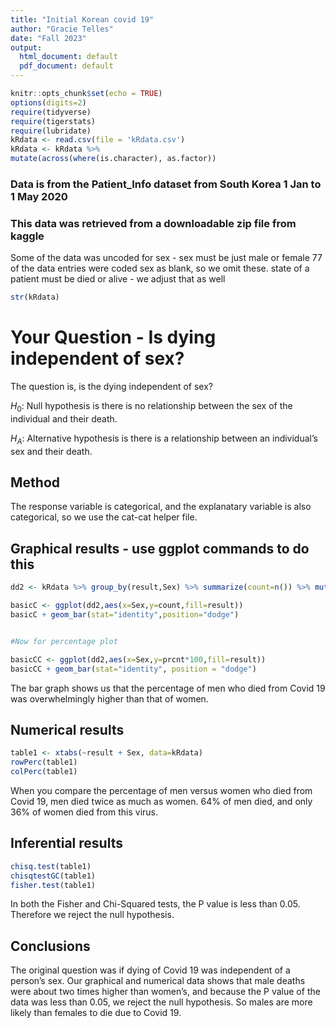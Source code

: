 ```yaml
---
title: "Initial Korean covid 19"
author: "Gracie Telles"
date: "Fall 2023"
output:
  html_document: default
  pdf_document: default
---
```


```r
knitr::opts_chunk$set(echo = TRUE)
options(digits=2)
require(tidyverse)
require(tigerstats)
require(lubridate)
kRdata <- read.csv(file = 'kRdata.csv')
kRdata <- kRdata %>%
mutate(across(where(is.character), as.factor))

```
### Data is from the Patient_Info dataset from South Korea 1 Jan to 1 May 2020
### This data was retrieved from a downloadable zip file from kaggle

Some of the data was uncoded for sex - sex must be just male or female
77 of the data entries were coded sex  as blank, so we omit these.
state of a patient must be died or alive - we adjust that as well  

```r
str(kRdata)
```

# Your Question - Is dying independent of sex?
The question is, is the dying independent of sex? 

$H_0$: Null hypothesis is there is no relationship between the sex of the individual and their death.

$H_A$: Alternative hypothesis is there is a relationship between an individual's sex and their death.


## Method
The response variable is categorical, and the explanatary variable is also categorical, so we use the cat-cat helper file.


## Graphical results - use ggplot commands to do this


```r
dd2 <- kRdata %>% group_by(result,Sex) %>% summarize(count=n()) %>% mutate(prcnt=count/sum(count))

basicC <- ggplot(dd2,aes(x=Sex,y=count,fill=result))
basicC + geom_bar(stat="identity",position="dodge")


#Now for percentage plot

basicCC <- ggplot(dd2,aes(x=Sex,y=prcnt*100,fill=result)) 
basicCC + geom_bar(stat="identity", position = "dodge")
```

The bar graph shows us that the percentage of men who died from Covid 19 was overwhelmingly higher than that of women.


  
## Numerical results

```r
table1 <- xtabs(~result + Sex, data=kRdata)
rowPerc(table1)
colPerc(table1)
```

When you compare the percentage of men versus women who died from Covid 19, men died twice as much as women. 64% of men died, and only 36% of women died from this virus.

## Inferential results 

```r
chisq.test(table1)
chisqtestGC(table1)
fisher.test(table1)
```

In both the Fisher and Chi-Squared tests, the P value is less than 0.05. Therefore we reject the null hypothesis.

## Conclusions

The original question was if dying of Covid 19 was independent of a person's sex. Our graphical and numerical data shows that male deaths were about two times higher than women's, and because the P value of the data was less than 0.05, we reject the null hypothesis. So males are more likely than females to die due to Covid 19.